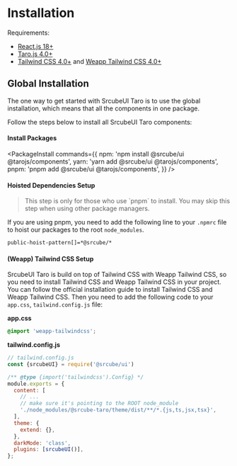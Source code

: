 # Installation

Requirements:

- [React.js 18+](https://reactjs.org)
- [Taro.js 4.0+](https://docs.taro.zone/docs/)
- [Tailwind CSS 4.0+](https://tailwindcss.com) and [Weapp Tailwind CSS 4.0+](https://tw.icebreaker.top/)

## Global Installation

The one way to get started with SrcubeUI Taro is to use the global installation, which means that all the components in one package.

Follow the steps below to install all SrcubeUI Taro components:

<Steps>

#### Install Packages

<PackageInstall
  commands={{
    npm: 'npm install @srcube/ui @tarojs/components',
    yarn: 'yarn add @srcube/ui @tarojs/components',
    pnpm: 'pnpm add @srcube/ui @tarojs/components',
  }}
/>

#### Hoisted Dependencies Setup

<Blockquote color='primary'>
  This step is only for those who use `pnpm` to install. You may skip this step when using other package managers.
</Blockquote>

If you are using pnpm, you need to add the following line to your `.npmrc` file to hoist our packages to the root `node_modules`.

```bash
public-hoist-pattern[]=*@srcube/*
```

#### (Weapp) Tailwind CSS Setup

SrcubeUI Taro is build on top of Tailwind CSS with Weapp Tailwind CSS, so you need to install Tailwind CSS and Weapp Tailwind CSS in your project.
You can follow the official installation guide to install Tailwind CSS and Weapp Tailwind CSS. Then you need to add the following code to your 
`app.css`, `tailwind.config.js` file:

**app.css**

```css
@import 'weapp-tailwindcss';
```

**tailwind.config.js**

```js
// tailwind.config.js
const {srcubeUI} = require('@srcube/ui')

/** @type {import('tailwindcss').Config} */
module.exports = {
  content: [
    // ...
    // make sure it's pointing to the ROOT node_module
    './node_modules/@srcube-taro/theme/dist/**/*.{js,ts,jsx,tsx}',
  ],
  theme: {
    extend: {},
  },
  darkMode: 'class',
  plugins: [srcubeUI()],
};
```
</Steps>
